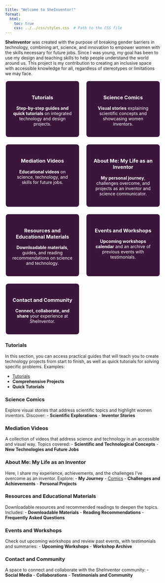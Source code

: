 ```yaml
---
title: "Welcome to SheInventor!"
format: 
  html: 
    toc: true
    css: ../../css/styles.css  # Path to the CSS file
---
```


**SheInventor** was created with the purpose of breaking gender barriers in technology, combining art, science, and innovation to empower women with the skills necessary for future jobs. Since I was young, my goal has been to use my design and teaching skills to help people understand the world around us. This project is my contribution to creating an inclusive space with accessible knowledge for all, regardless of stereotypes or limitations we may face.

<div class="grid-container">

<div class="grid-item">

### [Tutorials](#tutorials)
**Step-by-step guides and quick tutorials** on integrated technology and design projects.

</div>

<div class="grid-item">

### [Science Comics](#science-comics)
**Visual stories** explaining scientific concepts and showcasing women inventors.

</div>

<div class="grid-item">

### [Mediation Videos](#mediation-videos)
**Educational videos** on science, technology, and skills for future jobs.

</div>

<div class="grid-item">

### [About Me: My Life as an Inventor](#about-me)
**My personal journey**, challenges overcome, and projects as an inventor and science communicator.

</div>

<div class="grid-item">

### [Resources and Educational Materials](#resources-and-educational-materials)
**Downloadable materials**, guides, and reading recommendations on science and technology.

</div>

<div class="grid-item">

### [Events and Workshops](#events-and-workshops)
**Upcoming workshops calendar** and an archive of previous events with testimonials.

</div>

<div class="grid-item">

### [Contact and Community](#contact-and-community)
**Connect, collaborate, and share** your experience at SheInventor.

</div>

</div>

### <a id="tutorials"></a>Tutorials
In this section, you can access practical guides that will teach you to create technology projects from start to finish, as well as quick tutorials for solving specific problems. Examples:

- [Tutorials](tutorials/index.qmd)
- **Comprehensive Projects**
- **Quick Tutorials**

### <a id="science-comics"></a>Science Comics
Explore visual stories that address scientific topics and highlight women inventors. Discover:
- **Scientific Explorations**
- **Inventor Stories**

### <a id="mediation-videos"></a>Mediation Videos
A collection of videos that address science and technology in an accessible and visual way. Topics covered:
- **Scientific and Technological Concepts**
- **New Technologies and Future Jobs**

### <a id="about-me"></a>About Me: My Life as an Inventor
Here, I share my experience, achievements, and the challenges I've overcome as an inventor. Explore:
- **My Journey**
- [Comics](comics/index.qmd)
- **Challenges and Achievements**
- **Personal Projects**

### <a id="resources-and-educational-materials"></a>Resources and Educational Materials
Downloadable resources and recommended readings to deepen the topics. Includes:
- **Downloadable Materials**
- **Reading Recommendations**
- **Frequently Asked Questions**

### <a id="events-and-workshops"></a>Events and Workshops
Check out upcoming workshops and review past events, with testimonials and summaries:
- **Upcoming Workshops**
- **Workshop Archive**

### <a id="contact-and-community"></a>Contact and Community
A space to connect and collaborate with the SheInventor community:
- **Social Media**
- **Collaborations**
- **Testimonials and Community**

<style>
.grid-container {
  display: grid;
  grid-template-columns: repeat(auto-fit, minmax(200px, 1fr));
  gap: 20px;
}
.grid-item {
  padding: 20px;
  background-color: #3B163B;
  border: 2px solid #FFFFFF;
  border-radius: 10px;
  text-align: center;
  color: #FFFFFF; /* Default white text */
}

.grid-item h2, .grid-item h3, .grid-item p, .grid-item a {
  color: #FFFFFF !important; /* Force white color for all titles, paragraphs, and links */
}

.grid-item h2 a, .grid-item h3 a {
  text-decoration: none;
  color: #FFFFFF !important; /* Force white color for title links */
}

.grid-item h2 a:hover, .grid-item h3 a:hover {
  color: #FFFFFF; /* Keep white color on hover */
}
</style>
